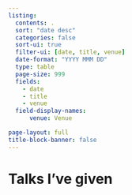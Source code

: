 ```yaml
---
listing:
  contents: .
  sort: "date desc"
  categories: false
  sort-ui: true
  filter-ui: [date, title, venue]
  date-format: "YYYY MMM DD"
  type: table
  page-size: 999
  fields:
    - date
    - title
    - venue
  field-display-names:
      venue: Venue

page-layout: full
title-block-banner: false
---
```


# Talks I've given
